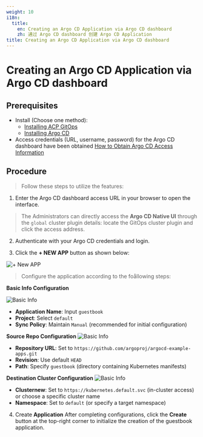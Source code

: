 ```yaml
---
weight: 10
i18n:
  title:
    en: Creating an Argo CD Application via Argo CD dashboard
    zh: 通过 Argo CD dashboard 创建 Argo CD Application
title: Creating an Argo CD Application via Argo CD dashboard
---
```

# Creating an Argo CD Application via Argo CD dashboard

## Prerequisites

- Install (Choose one method):
  - [Installing ACP GitOps](../install_gitops/install_gitops_plugin.mdx)
  - [Installing Argo CD](../install_gitops/install_argocd_opeator.mdx)
- Access credentials (URL, username, password) for the Argo CD dashboard have been obtained [How to Obtain Argo CD Access Information](./argocd_info.mdx)

## Procedure

> Follow these steps to utilize the features:

1. Enter the Argo CD dashboard access URL in your browser to open the interface.

> The Administrators can directly access the **Argo CD Native UI** through the `global` cluster plugin details: locate the GitOps cluster plugin and click the access address.

2. Authenticate with your Argo CD credentials and login.

3. Click the **+ NEW APP** button as shown below:

![+ New APP](../assets/new_app_button.png)

> Configure the application according to the foållowing steps:

**Basic Info Configuration**

![Basic Info](../assets/new_app_button_info.png)

- **Application Name**: Input `guestbook`
- **Project**: Select `default`
- **Sync Policy**: Maintain `Manual` (recommended for initial configuration)

**Source Repo Configuration**
![Basic Info](../assets/new_app_button_source.png)

- **Repository URL**: Set to `https://github.com/argoproj/argocd-example-apps.git`
- **Revision**: Use default `HEAD`
- **Path**: Specify `guestbook` (directory containing Kubernetes manifests)

**Destination Cluster Configuration**
![Basic Info](../assets/new_app_button_repo.png)

- **Clusternew**: Set to `https://kubernetes.default.svc` (in-cluster access) or choose a specific cluster name
- **Namespace**: Set to `default` (or specify a target namespace)

4. Create **Application**
  After completing configurations, click the **Create** button at the top-right corner to initialize the creation of the guestbook application.